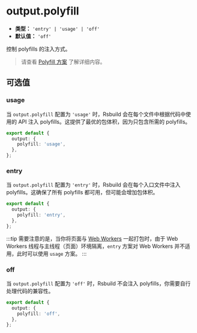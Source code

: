 # output.polyfill

- **类型：** `'entry' | 'usage' | 'off'`
- **默认值：** `'off'`

控制 polyfills 的注入方式。

> 请查看 [Polyfill 方案](/guide/advanced/browser-compatibility#polyfill-mode) 了解详细内容。

## 可选值

### usage

当 `output.polyfill` 配置为 `'usage'` 时，Rsbuild 会在每个文件中根据代码中使用的 API 注入 polyfills。这提供了最优的包体积，因为只包含所需的 polyfills。

```ts title="rsbuild.config.ts"
export default {
  output: {
    polyfill: 'usage',
  },
};
```

### entry

当 `output.polyfill` 配置为 `'entry'` 时，Rsbuild 会在每个入口文件中注入 polyfills。这确保了所有 polyfills 都可用，但可能会增加包体积。

```ts title="rsbuild.config.ts"
export default {
  output: {
    polyfill: 'entry',
  },
};
```

:::tip
需要注意的是，当你将页面与 [Web Workers](/guide/basic/web-workers) 一起打包时，由于 Web Workers 线程与主线程（页面）环境隔离，`entry` 方案对 Web Workers 并不适用，此时可以使用 `usage` 方案。
:::

### off

当 `output.polyfill` 配置为 `'off'` 时，Rsbuild 不会注入 polyfills，你需要自行处理代码的兼容性。

```ts title="rsbuild.config.ts"
export default {
  output: {
    polyfill: 'off',
  },
};
```
